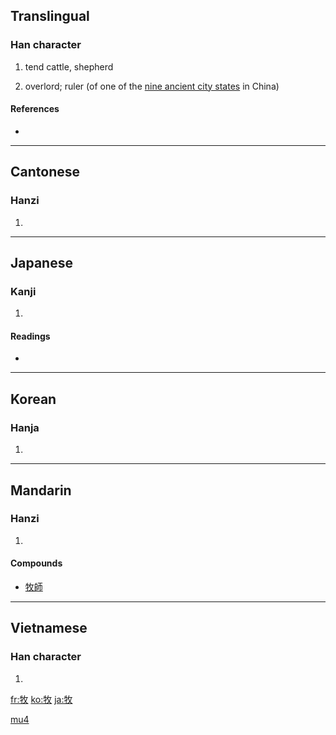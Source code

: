 ==Translingual==

===Han character===
{{Han char|rn=93|rad=牛|as=04|sn=8|four=2854<sub>0</sub>|canj=竹手人大 (HQOK)}}

# tend cattle, shepherd
# {{archaic|lang=zh-tw|skey=牛04}} overlord; ruler (of one of the [[w:Jiuzhou|nine ancient city states]] in China)

====References====
* {{Han ref|kx=0698.160|dkj=19950|dj=1110.140|hdz=31803.190|uh=7267|ud=29287|bh=AAAA|bd=43690}}

----

==Cantonese==

===Hanzi===
{{yue-hanzi|jyut=|y=muk6}}

# {{defn|Cantonese|sort=牛04}}

----

==Japanese==

===Kanji===
{{ja-kanji|grade=4|rs=牛04}}

# {{defn|Japanese}}

====Readings====
* {{ja-readings|on=[[ぼく]] (boku), [[もく]] (moku)|kun=[[まき]] (maki), [[かう]] (kau), [[やしなう]] (yashinau)}}

----

==Korean==

===Hanja===
{{ko-hanja|hangeul=목|eumhun=|rv=mok|mr=mok|y=mok}}

# {{defn|Korean|sort=牛04}}

----

==Mandarin==

===Hanzi===
{{cmn-hanzi|pin=[[chōu]] ([[chou1]]), [[mù]] ([[mu4]])|wg=ch'ou<sup>1</sup>, mu<sup>4</sup>}}

# {{defn|Mandarin|sort=牛04}}

====Compounds====
* [[牧師]]

[[Category:zh-cn:Archaic|mu4]]

----

==Vietnamese==

===Han character===
{{vi-hantu|[[mục]], [[mặt]]|rs=牛04}}

# {{defn|Vietnamese|sort=牛04}}

[[fr:牧]]
[[ko:牧]]
[[ja:牧]]